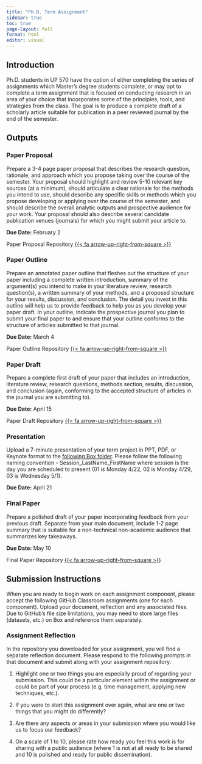 ```yaml
---
title: "Ph.D. Term Assignment"
sidebar: true
toc: true
page-layout: full
format: html
editor: visual
---
```


## Introduction

Ph.D. students in UP 570 have the option of either completing the series of assignments which Master's degree students complete, or may opt to complete a term assignment that is focused on conducting research in an area of your choice that incorporates some of the principles, tools, and strategies from the class. The goal is to produce a complete draft of a scholarly article suitable for publication in a peer reviewed journal by the end of the semester.

## Outputs

### Paper Proposal

Prepare a 3-4 page paper proposal that describes the research question, rationale, and approach which you propose taking over the course of the semester. Your proposal should highlight and review 5-10 relevant key sources (at a minimum), should articulate a clear rationale for the methods you intend to use, should describe any specific skills or methods which you propose developing or applying over the course of the semester, and should describe the overall analytic outputs and prospective audience for your work. Your proposal should also describe several candidate publication venues (journals) for which you might submit your article to.

**Due Date:** February 2

Paper Proposal Repository [{{< fa arrow-up-right-from-square >}}](https://classroom.github.com/a/z6JR9gta)

### Paper Outline

Prepare an annotated paper outline that fleshes out the structure of your paper including a complete written introduction, summary of the argument(s) you intend to make in your literature review, research question(s), a written summary of your methods, and a proposed structure for your results, discussion, and conclusion. The detail you invest in this outline will help us to provide feedback to help you as you develop your paper draft. In your outline, indicate the prospective journal you plan to submit your final paper to and ensure that your outline conforms to the structure of articles submitted to that journal.

**Due Date:** March 4

Paper Outline Repository [{{< fa arrow-up-right-from-square >}}](https://classroom.github.com/a/N2jxs_NK)

### Paper Draft

Prepare a complete first draft of your paper that includes an introduction, literature review, research questions, methods section, results, discussion, and conclusion (again, conforming to the accepted structure of articles in the journal you are submitting to).

**Due Date:** April 15

Paper Draft Repository [{{< fa arrow-up-right-from-square >}}](https://classroom.github.com/a/EkkP-5Lo)

### Presentation

Upload a 7-minute presentation of your term project in PPT, PDF, or Keynote format to the [following Box folder](https://uofi.app.box.com/f/dc26d40dd5614d23b41bbfaf74943b07). Please follow the following naming convention - Session_LastName_FirstName where session is the day you are scheduled to present (01 is Monday 4/22, 02 is Monday 4/29, 03 is Wednesday 5/1).

**Due Date:** April 21

### Final Paper

Prepare a polished draft of your paper incorporating feedback from your previous draft. Separate from your main document, include 1-2 page summary that is suitable for a non-technical non-academic audience that summarizes key takeaways.

**Due Date:** May 10

Final Paper Repository [{{< fa arrow-up-right-from-square >}}](https://classroom.github.com/a/k15m_A-O)

## Submission Instructions

When you are ready to begin work on each assignment component, please accept the following GitHub Classroom assignments (one for each component). Upload your document, reflection and any associated files. Due to GitHub's file size limitations, you may need to store large files (datasets, etc.) on Box and reference them separately.

### Assignment Reflection

In the repository you downloaded for your assignment, you will find a separate reflection document. Please respond to the following prompts in that document and submit along with your assignment repository.

1.  Highlight one or two things you are especially proud of regarding your submission. This could be a particular element within the assignment or could be part of your process (e.g. time management, applying new techniques, etc.).

2.  If you were to start this assignment over again, what are one or two things that you might do differently?

3.  Are there any aspects or areas in your submission where you would like us to focus our feedback?

4.  On a scale of 1 to 10, please rate how ready you feel this work is for sharing with a public audience (where 1 is not at all ready to be shared and 10 is polished and ready for public dissemination).
